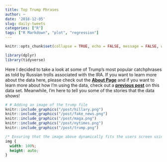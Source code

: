```yaml
---
title: Top Trump Phrases
author: ~
date: '2018-12-05'
slug: daily-tweets
categories: ["R"]
tags: ["R Markdown", "plot", "regression"]
---
```


```r
knitr::opts_chunk$set(collapse = TRUE, echo = FALSE, message = FALSE, warning = FALSE)

library(dplyr)
library(tidyverse)
```

Here I decided to take a look at some of Trump's most popular catchphrases as told by Russian trolls associated 
with the IRA. If you want to learn more about the data here, please check out the [**About Page**](/about/) and 
if you want to learn more about how I'm using the data, check out a [**previous post**](https://ebuxheli-russiantrolls.netlify.com/2018/12/03/daily-tweets/) on this data set.
Meanwhile, I'm here to tell you some of the stories that the data shows! 


```r
# # Adding an image of the trump file
knitr::include_graphics("/post/hillary.png")
knitr::include_graphics("/post/fake_news.png")
knitr::include_graphics("/post/maga.png")
knitr::include_graphics("/post/nytimes.png")
knitr::include_graphics("/post/trump.png")
```

```css
/* Ensuring that the image above dynamically fits the users screen using css. */
img {
  width: 100%;
  height: auto;
}
```





